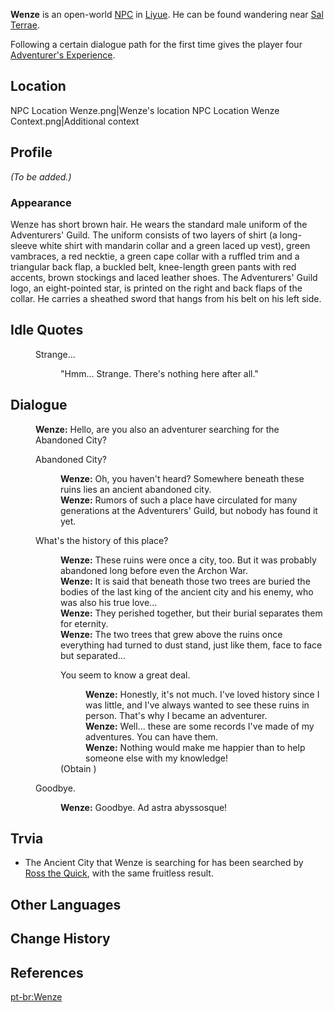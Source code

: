 {{Meta
<!-- REMOVE THIS TEMPLATE AFTER ADDING MISSING INFO -->
|missing_NPC_profile  = yes
}}
{{Character Infobox
|type             = Open-World NPC
|image            = NPC Wenze.png
|region           = Liyue
|location         = Liyue
|title            = Adventurer
|affiliation      = Adventurers' Guild
|dialoguereward   = {{Card|Adventurer's Experience|4}}
|voiceEN          = [https://nikogerentes.com/ Niko Gerentes]<ref name="Niko Gerentes">Niko Gerentes: [https://nikogerentes.com/credits EN VA's Website]</ref>
}}
'''Wenze''' is an open-world [[NPC]] in [[Liyue]]. He can be found wandering near [[Sal Terrae]].

Following a certain dialogue path for the first time gives the player four [[Adventurer's Experience]].

==Location==
<gallery>
NPC Location Wenze.png|Wenze's location
NPC Location Wenze Context.png|Additional context
</gallery>

==Profile==
<!-- detailed story/lore information goes here -->
''(To be added.)''

===Appearance===
Wenze has short brown hair. He wears the standard male uniform of the Adventurers' Guild. The uniform consists of two layers of shirt (a long-sleeve white shirt with mandarin collar and a green laced up vest), green vambraces, a red necktie, a green cape collar with a ruffled trim and a triangular back flap, a buckled belt, knee-length green pants with red accents, brown stockings and laced leather shoes. The Adventurers' Guild logo, an eight-pointed star, is printed on the right and back flaps of the collar. He carries a sheathed sword that hangs from his belt on his left side.

==Idle Quotes==
{{Dialogue Start}}
: {{DIcon|Idle}} Strange...
:: {{A|VO Wenze 01.ogg}} "Hmm... Strange. There's nothing here after all."
{{Dialogue End}}

==Dialogue==
{{Dialogue Start}}
:'''Wenze:''' Hello, are you also an adventurer searching for the Abandoned City?
:{{DIcon}} Abandoned City?
::'''Wenze:''' Oh, you haven't heard? Somewhere beneath these ruins lies an ancient abandoned city.
::'''Wenze:''' Rumors of such a place have circulated for many generations at the Adventurers' Guild, but nobody has found it yet.
:{{DIcon}} What's the history of this place?
::'''Wenze:''' These ruins were once a city, too. But it was probably abandoned long before even the Archon War.
::'''Wenze:''' It is said that beneath those two trees are buried the bodies of the last king of the ancient city and his enemy, who was also his true love...
::'''Wenze:''' They perished together, but their burial separates them for eternity.
::'''Wenze:''' The two trees that grew above the ruins once everything had turned to dust stand, just like them, face to face but separated...
::{{DIcon|Reward}} You seem to know a great deal.
:::'''Wenze:''' Honestly, it's not much. I've loved history since I was little, and I've always wanted to see these ruins in person. That's why I became an adventurer.
:::'''Wenze:''' Well... these are some records I've made of my adventures. You can have them.
:::'''Wenze:''' Nothing would make me happier than to help someone else with my knowledge!
::;(Obtain {{Item|Adventurer's Experience|x=4}})
:{{DIcon}} Goodbye.
::'''Wenze:''' Goodbye. Ad astra abyssosque!
{{Dialogue End}}

==Trvia==
* The Ancient City that Wenze is searching for has been searched by [[Ross the Quick]], with the same fruitless result.

==Other Languages==
{{Other Languages
|default_hidden = 1
|en      = Wenze
|zhs     = 文泽
|zhs_rm  = Wénzé
|zht     = 文澤
|zht_rm  = Wénzé
|ja      = 文沢
|ja_rm   = Buntaku{{Assumed}}
|ko      = 문택
|es      = Wenze
|fr      = Wenze
|ru      = Вэнь Цзэ
|th      = Wenze
|vi      = Wenze
|de      = Wenze
|id      = Wenze
|pt      = Wenze
|tr      = Wenze
|it      = Wenze
}}

==Change History==
{{Change History|1.0}}

==References==
{{Reflist}}

[[pt-br:Wenze]]